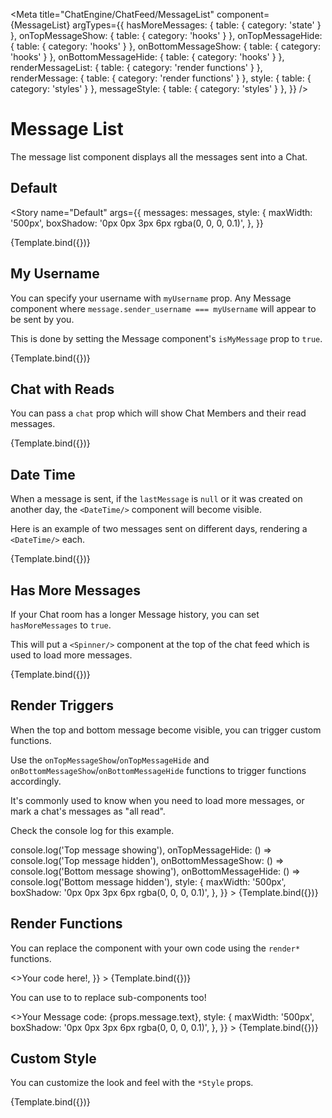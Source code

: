 


<Meta
  title="ChatEngine/ChatFeed/MessageList"
  component={MessageList}
  argTypes={{
    hasMoreMessages: { table: { category: 'state' } },
    onTopMessageShow: { table: { category: 'hooks' } },
    onTopMessageHide: { table: { category: 'hooks' } },
    onBottomMessageShow: { table: { category: 'hooks' } },
    onBottomMessageHide: { table: { category: 'hooks' } },
    renderMessageList: { table: { category: 'render functions' } },
    renderMessage: { table: { category: 'render functions' } },
    style: { table: { category: 'styles' } },
    messageStyle: { table: { category: 'styles' } },
  }}
/>


# Message List

The message list component displays all the messages sent into a Chat.

## Default

<Story
  name="Default"
  args={{
    messages: messages,
    style: {
      maxWidth: '500px',
      boxShadow: '0px 0px 3px 6px rgba(0, 0, 0, 0.1)',
    },
  }}
>
  {Template.bind({})}
</Story>

<ArgsTable story="Default" />

## My Username

You can specify your username with `myUsername` prop. Any Message component where `message.sender_username === myUsername` will appear to be sent by you.

This is done by setting the Message component's `isMyMessage` prop to `true`.

<Canvas>
  <Story
    name="My Username"
    args={{
      messages: messages,
      myUsername: 'bob_baker',
      style: {
        maxWidth: '500px',
        boxShadow: '0px 0px 3px 6px rgba(0, 0, 0, 0.1)',
      },
    }}
  >
    {Template.bind({})}
  </Story>
</Canvas>

## Chat with Reads

You can pass a `chat` prop which will show Chat Members and their read messages.

<Canvas>
  <Story
    name="Chat with Reads"
    args={{
      messages: messages,
      myUsername: 'bob_baker',
      chat: directMessageChat,
      style: {
        maxWidth: '500px',
        boxShadow: '0px 0px 3px 6px rgba(0, 0, 0, 0.1)',
      },
    }}
  >
    {Template.bind({})}
  </Story>
</Canvas>

## Date Time

When a message is sent, if the `lastMessage` is `null` or it was created on another day, the `<DateTime/>` component will become visible.

Here is an example of two messages sent on different days, rendering a `<DateTime/>` each.

<Canvas>
  <Story
    name="Date Time"
    args={{
      messages: messages,
      style: {
        maxWidth: '500px',
        boxShadow: '0px 0px 3px 6px rgba(0, 0, 0, 0.1)',
      },
    }}
  >
    {Template.bind({})}
  </Story>
</Canvas>

## Has More Messages

If your Chat room has a longer Message history, you can set `hasMoreMessages` to `true`.

This will put a `<Spinner/>` component at the top of the chat feed which is used to load more messages.

<Canvas>
  <Story
    name="Has More Messages"
    args={{
      messages: messages,
      hasMoreMessages: true,
      style: {
        maxWidth: '500px',
        boxShadow: '0px 0px 3px 6px rgba(0, 0, 0, 0.1)',
      },
    }}
  >
    {Template.bind({})}
  </Story>
</Canvas>

## Render Triggers

When the top and bottom message become visible, you can trigger custom functions.

Use the `onTopMessageShow`/`onTopMessageHide` and `onBottomMessageShow`/`onBottomMessageHide` functions to trigger functions accordingly.

It's commonly used to know when you need to load more messages, or mark a chat's messages as "all read".

Check the console log for this example.

<Canvas>
  <Story
    name="Render Triggers"
    args={{
      messages: messages,
      onTopMessageShow: () => console.log('Top message showing'),
      onTopMessageHide: () => console.log('Top message hidden'),
      onBottomMessageShow: () => console.log('Bottom message showing'),
      onBottomMessageHide: () => console.log('Bottom message hidden'),
      style: {
        maxWidth: '500px',
        boxShadow: '0px 0px 3px 6px rgba(0, 0, 0, 0.1)',
      },
    }}
  >
    {Template.bind({})}
  </Story>
</Canvas>

## Render Functions

You can replace the component with your own code using the `render*` functions.

<Canvas>
  <Story
    name="Render Functions"
    args={{
      messages: messages,
      renderMessageList: () => <>Your code here!</>,
    }}
  >
    {Template.bind({})}
  </Story>
</Canvas>

You can use to to replace sub-components too!

<Canvas>
  <Story
    name="Render Functions 2"
    args={{
      messages: messages,
      renderMessage: (props) => <>Your Message code: {props.message.text}</>,
      style: {
        maxWidth: '500px',
        boxShadow: '0px 0px 3px 6px rgba(0, 0, 0, 0.1)',
      },
    }}
  >
    {Template.bind({})}
  </Story>
</Canvas>

## Custom Style

You can customize the look and feel with the `*Style` props.

<Canvas>
  <Story
    name="Custom Style"
    args={{
      messages: messages,
      style: {
        maxWidth: '500px',
        boxShadow: '0px 0px 3px 6px rgba(0, 0, 0, 0.1)',
        border: '2px solid red',
      },
      messageStyle: { border: '2px solid blue' },
    }}
  >
    {Template.bind({})}
  </Story>
</Canvas>
